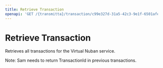 ```yaml
---
title: Retrieve Transaction
openapi: 'GET /{transmitta}/transaction/c99e327d-31a5-42c3-9e1f-6501afe2eb90'
---
```


# Retrieve Transaction

Retrieves all transactions for the Virtual Nuban service.

Note: Sam needs to return TransactionId in previous transactions.
